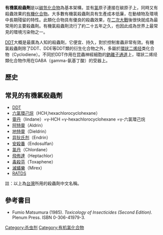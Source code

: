 '''有機氯殺蟲劑'''是以[[碳氫化合物|碳氫化合物]]為基本架構，並有[[氯|氯]]原子連接在碳原子上，同時又有殺蟲效果的[[有機化合物|有機化合物]]。大多數有機氯殺蟲劑具有生產成本低廉，在動植物及環境中長期殘留的特性。此類化合物具有優良的殺蟲效果，在[[二次大戰|二次大戰]]後很快就成為最常用的主要殺蟲劑。有機氯殺蟲劑流行了約二十五年之久，也因此成為世界上最常見的環境污染物之一。

[[DDT|DDT]]大概是最廣為人知的殺蟲劑，它便宜、持久，對於控制害蟲非常有效。有機氯殺蟲劑除了DDT、DDE等DDT類的衍生化合物之外，多屬於[[环烯烃|環狀]][[二烯烃|二烯烃]]类化合物（Cyclodiene）。不同於DDT作用在昆蟲神經細胞的[[鈉離子通道|鈉離子通道]]上，環狀二烯烃類化合物作用在GABA（gamma-氨基丁酸）的受器上。

== 歷史 ==
{{空章節}}

==常見的有機氯殺蟲劑==
*[[DDT|DDT]]
*[[六氯環己烷|六氯環己烷]]（HCH,hexachlorocyclohexane）
*[[靈丹|靈丹]]（lindane）=γ-HCH =γ-hexachlorocyclohexane =γ-六氯環己烷
*[[阿特靈|阿特靈]]（Aldrin）
*[[地特靈|地特靈]]（Dieldrin）
*[[异狄氏剂|异狄氏剂]]（Endrin）
*[[安殺番|安殺番]]（Endosulfan）
*[[氯丹|氯丹]]（Chlordane）
*[[飛佈達|飛佈達]]（Heptachlor）
*[[毒殺芬|毒殺芬]]（Toxaphene）
*[[滅蟻樂|滅蟻樂]]（Mirex）
*[[RATDS|RATDS]]
註：以上為[[台灣|台灣]]所用的殺蟲劑中文名稱。

==參考書目==
*Fumio Matsumura (1985). ''Toxicology of Insecticides (Second Edition).'' Plenum Press. ISBN 0-306-41979-3.

{{Organic-compound-stub}}

{{杀虫剂}}

[[Category:杀虫剂|Category:杀虫剂]]
[[Category:有机氯化合物|Category:有机氯化合物]]